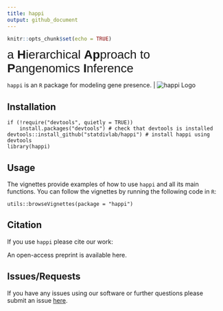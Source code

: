 ```yaml
---
title: happi
output: github_document
---
```

<!-- README.md is generated from README.Rmd. Please edit that file -->
```r
knitr::opts_chunk$set(echo = TRUE)
```
<span style="font-family:Arial; font-size:2em;"> a **H**ierarchical **Ap**proach to **P**angenomics **I**nference</span>

`happi` is an `R` package for modeling gene presence.            |  ![happi Logo](https://github.com/paulinetrinh/happi/blob/readme/vignettes/logo.JPEG)


## Installation

```
if (!require("devtools", quietly = TRUE))
    install.packages("devtools") # check that devtools is installed
devtools::install_github("statdivlab/happi") # install happi using devtools
library(happi)
```

## Usage 
The vignettes provide examples of how to use `happi` and all its main functions. You can follow the vignettes by running the following code in `R`: 
```
utils::browseVignettes(package = "happi")
```

## Citation 
If you use `happi` please cite our work: 

An open-access preprint is available here. 

## Issues/Requests 

If you have any issues using our software or further questions please submit an issue [here](https://github.com/statdivlab/happi/issues). 




